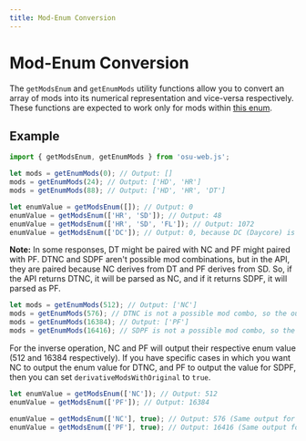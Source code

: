 ```yaml
---
title: Mod-Enum Conversion
---
```


# Mod-Enum Conversion

The `getModsEnum` and `getEnumMods` utility functions allow you to convert an array of mods into its numerical representation and vice-versa respectively. These functions are expected to work only for mods within [this enum](https://github.com/ppy/osu-api/wiki#mods).

## Example

```ts
import { getModsEnum, getEnumMods } from 'osu-web.js';

let mods = getEnumMods(0); // Output: []
mods = getEnumMods(24); // Output: ['HD', 'HR']
mods = getEnumMods(88); // Output: ['HD', 'HR', 'DT']

let enumValue = getModsEnum([]); // Output: 0
enumValue = getModsEnum(['HR', 'SD']); // Output: 48
enumValue = getModsEnum(['HR', 'SD', 'FL']); // Output: 1072
enumValue = getModsEnum(['DC']); // Output: 0, because DC (Daycore) is not present in the enum mentioned above
```

**Note:** In some responses, DT might be paired with NC and PF might paired with PF. DTNC and SDPF aren't possible mod combinations, but in the API, they are paired because NC derives from DT and PF derives from SD. So, if the API returns DTNC, it will be parsed as NC, and if it returns SDPF, it will parsed as PF.

```ts
let mods = getEnumMods(512); // Output: ['NC']
mods = getEnumMods(576); // DTNC is not a possible mod combo, so the output is: ['NC']
mods = getEnumMods(16384); // Output: ['PF']
mods = getEnumMods(16416); // SDPF is not a possible mod combo, so the output is: ['PF']
```

For the inverse operation, NC and PF will output their respective enum value (512 and 16384 respectively). If you have specific cases in which you want NC to output the enum value for DTNC, and PF to output the value for SDPF, then you can set `derivativeModsWithOriginal` to `true`.

```ts
let enumValue = getModsEnum(['NC']); // Output: 512
enumValue = getModsEnum(['PF']); // Output: 16384

enumValue = getModsEnum(['NC'], true); // Output: 576 (Same output for ['DT', 'NC'])
enumValue = getModsEnum(['PF'], true); // Output: 16416 (Same output for ['SD', 'PF'])
```
